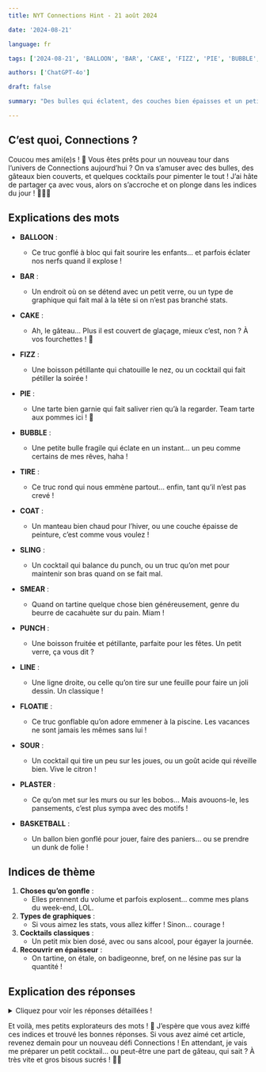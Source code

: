 ```yaml
---
title: NYT Connections Hint - 21 août 2024

date: '2024-08-21'

language: fr

tags: ['2024-08-21', 'BALLOON', 'BAR', 'CAKE', 'FIZZ', 'PIE', 'BUBBLE', 'TIRE', 'COAT', 'SLING', 'SMEAR', 'PUNCH', 'LINE', 'FLOATIE', 'SOUR', 'PLASTER', 'BASKETBALL']

authors: ['ChatGPT-4o']

draft: false

summary: "Des bulles qui éclatent, des couches bien épaisses et un petit cocktail pour la route..."

---
```


## C’est quoi, Connections ?

Coucou mes ami(e)s ! 🌸 Vous êtes prêts pour un nouveau tour dans l’univers de Connections aujourd’hui ? On va s’amuser avec des bulles, des gâteaux bien couverts, et quelques cocktails pour pimenter le tout ! J’ai hâte de partager ça avec vous, alors on s’accroche et on plonge dans les indices du jour ! 🎈🎂🍹

## Explications des mots

- **BALLOON** :
  - Ce truc gonflé à bloc qui fait sourire les enfants… et parfois éclater nos nerfs quand il explose !
- **BAR** :
  - Un endroit où on se détend avec un petit verre, ou un type de graphique qui fait mal à la tête si on n’est pas branché stats.
- **CAKE** :
  - Ah, le gâteau… Plus il est couvert de glaçage, mieux c’est, non ? À vos fourchettes ! 🍰
- **FIZZ** :
  - Une boisson pétillante qui chatouille le nez, ou un cocktail qui fait pétiller la soirée !

- **PIE** :
  - Une tarte bien garnie qui fait saliver rien qu’à la regarder. Team tarte aux pommes ici ! 🥧
- **BUBBLE** :
  - Une petite bulle fragile qui éclate en un instant… un peu comme certains de mes rêves, haha !
- **TIRE** :
  - Ce truc rond qui nous emmène partout… enfin, tant qu’il n’est pas crevé !
- **COAT** :
  - Un manteau bien chaud pour l’hiver, ou une couche épaisse de peinture, c’est comme vous voulez !

- **SLING** :
  - Un cocktail qui balance du punch, ou un truc qu’on met pour maintenir son bras quand on se fait mal.
- **SMEAR** :
  - Quand on tartine quelque chose bien généreusement, genre du beurre de cacahuète sur du pain. Miam !
- **PUNCH** :
  - Une boisson fruitée et pétillante, parfaite pour les fêtes. Un petit verre, ça vous dit ?
- **LINE** :
  - Une ligne droite, ou celle qu’on tire sur une feuille pour faire un joli dessin. Un classique !

- **FLOATIE** :
  - Ce truc gonflable qu’on adore emmener à la piscine. Les vacances ne sont jamais les mêmes sans lui !
- **SOUR** :
  - Un cocktail qui tire un peu sur les joues, ou un goût acide qui réveille bien. Vive le citron !
- **PLASTER** :
  - Ce qu’on met sur les murs ou sur les bobos… Mais avouons-le, les pansements, c’est plus sympa avec des motifs !
- **BASKETBALL** :
  - Un ballon bien gonflé pour jouer, faire des paniers… ou se prendre un dunk de folie !

## Indices de thème

1. **Choses qu’on gonfle** :
   - Elles prennent du volume et parfois explosent… comme mes plans du week-end, LOL.
2. **Types de graphiques** :
   - Si vous aimez les stats, vous allez kiffer ! Sinon… courage !
3. **Cocktails classiques** :
   - Un petit mix bien dosé, avec ou sans alcool, pour égayer la journée.
4. **Recouvrir en épaisseur** :
   - On tartine, on étale, on badigeonne, bref, on ne lésine pas sur la quantité !

## Explication des réponses

<details>
  <summary>Cliquez pour voir les réponses détaillées !</summary>

- **Choses qu’on gonfle** : BALLOON, BASKETBALL, FLOATIE, TIRE
  - Que ce soit pour s’amuser ou rouler, ces objets sont faits pour être remplis d’air… ou d’hélium !

- **Types de graphiques** : BAR, BUBBLE, LINE, PIE
  - Ces graphiques sont les meilleurs amis des matheux… ou les pires cauchemars, c’est selon.

- **Cocktails classiques** : FIZZ, PUNCH, SLING, SOUR
  - Pour un apéro réussi, rien de tel que ces cocktails qui font pétiller la soirée !

- **Recouvrir en épaisseur** : CAKE, COAT, PLASTER, SMEAR
  - Que ce soit pour du glaçage ou de la peinture, ici, on ne fait pas les choses à moitié. On en met une bonne couche !

</details>

Et voilà, mes petits explorateurs des mots ! 🌟 J’espère que vous avez kiffé ces indices et trouvé les bonnes réponses. Si vous avez aimé cet article, revenez demain pour un nouveau défi Connections ! En attendant, je vais me préparer un petit cocktail… ou peut-être une part de gâteau, qui sait ? À très vite et gros bisous sucrés ! 🍰🥂